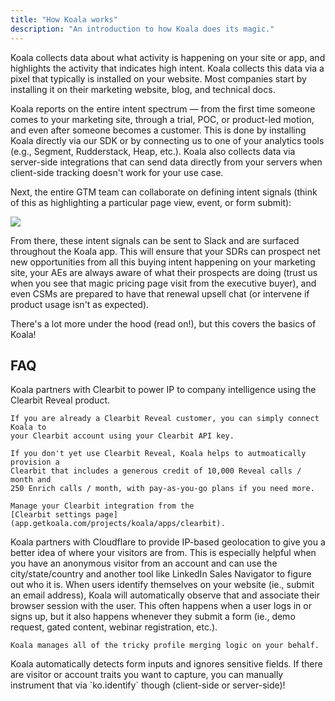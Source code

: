 ```yaml
---
title: "How Koala works"
description: "An introduction to how Koala does its magic."
---
```


Koala collects data about what activity is happening on your site or app, and highlights the activity that indicates high intent. Koala collects this data via a pixel that typically is installed on your website. Most companies start by installing it on their marketing website, blog, and technical docs. 

Koala reports on the entire intent spectrum — from the first time someone comes to your marketing site, through a trial, POC, or product-led motion, and even after someone becomes a customer. This is done by installing Koala directly via our SDK or by connecting us to one of your analytics tools (e.g., Segment, Rudderstack, Heap, etc.). Koala also collects data via server-side integrations that can send data directly from your servers when client-side tracking doesn't work for your use case. 

Next, the entire GTM team can collaborate on defining intent signals (think of this as highlighting a particular page view, event, or form submit): 

![](/images/get-started/how-koala-works/intent-signals.png)

From there, these intent signals can be sent to Slack and are surfaced throughout the Koala app. This will ensure that your SDRs can prospect net new opportunities from all this buying intent happening on your marketing site, your AEs are always aware of what their prospects are doing (trust us when you see that magic pricing page visit from the executive buyer), and even CSMs are prepared to have that renewal upsell chat (or intervene if product usage isn't as expected).

There's a lot more under the hood (read on!), but this covers the basics of Koala!

## FAQ

<AccordionGroup>

<Accordion title="How does Koala know which companies are on my site?">
	Koala partners with Clearbit to power IP to company intelligence using the
	Clearbit Reveal product.

	If you are already a Clearbit Reveal customer, you can simply connect Koala to
	your Clearbit account using your Clearbit API key.

	If you don't yet use Clearbit Reveal, Koala helps to autmoatically provision a
	Clearbit that includes a generous credit of 10,000 Reveal calls / month and 
	250 Enrich calls / month, with pay-as-you-go plans if you need more.

	Manage your Clearbit integration from the
	[Clearbit settings page](app.getkoala.com/projects/koala/apps/clearbit).
</Accordion>

<Accordion title="How does Koala know the geolocation of prospects?">
	Koala partners with Cloudflare to provide IP-based geolocation to give you a better 
	idea of where your visitors are from. This is especially helpful when you have an
	anonymous visitor from an account and can use the city/state/country and another tool
	like LinkedIn Sales Navigator to figure out who it is.
</Accordion>

<Accordion title="How does Koala detect known users?">
	When users identify themselves on your website (ie., submit an email address), Koala
	will automatically observe that and associate their browser session with the user.
	This often happens when a user logs in or signs up, but it also happens whenever they
	submit a form (ie., demo request, gated content, webinar registration, etc.).

	Koala manages all of the tricky profile merging logic on your behalf.
</Accordion>

<Accordion title="Does Koala detect Hubspot forms automatically?">
	Koala automatically detects form inputs and ignores sensitive fields. If there are
	visitor or account traits you want to capture, you can manually instrument that via
	`ko.identify` though (client-side or server-side)!
</Accordion>

</AccordionGroup>
